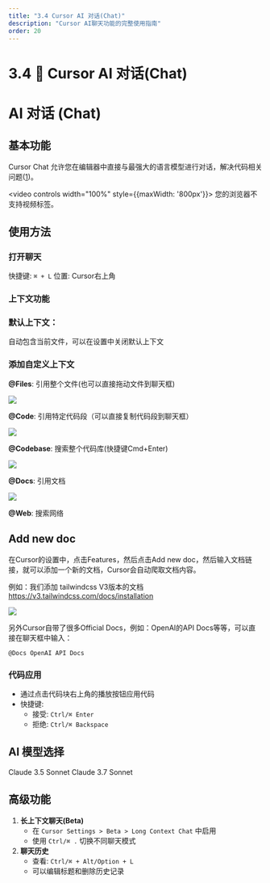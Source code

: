 ```yaml
---
title: "3.4 Cursor AI 对话(Chat)"
description: "Cursor AI聊天功能的完整使用指南"
order: 20
---
```


# 3.4 💬 Cursor AI 对话(Chat)

# AI 对话 (Chat)

## 基本功能

Cursor Chat 允许您在编辑器中直接与最强大的语言模型进行对话，解决代码相关问题([1](https://docs.cursor.com/chat/overview))。

<video controls width="100%" style={{maxWidth: '800px'}}>
  <source src="https://minio.xiaofeng.show/ai-code/3.4.mp4" type="video/mp4" />
  您的浏览器不支持视频标签。
</video>

## 使用方法

### 打开聊天

快捷键: `⌘ + L` 位置: Cursor右上角

### 上下文功能

### **默认上下文**：

自动包含当前文件，可以在设置中关闭默认上下文

### **添加自定义上下文**

**@Files**: 引用整个文件(也可以直接拖动文件到聊天框)

![](https://s.web.cafe/aimaker/images/development/files.webp)

**@Code**: 引用特定代码段（可以直接复制代码段到聊天框）

![](https://s.web.cafe/aimaker/images/development/code.webp)

**@Codebase**: 搜索整个代码库(快捷键Cmd+Enter)

![](https://s.web.cafe/aimaker/images/development/codebase.webp)

**@Docs**: 引用文档

![](https://s.web.cafe/aimaker/images/development/docs.webp)

**@Web**: 搜索网络

## Add new doc

在Cursor的设置中，点击Features，然后点击Add new doc，然后输入文档链接，就可以添加一个新的文档，Cursor会自动爬取文档内容。

例如：我们添加 tailwindcss V3版本的文档 https://v3.tailwindcss.com/docs/installation

![](https://s.web.cafe/aimaker/images/development/tailwindcss-docs.webp)

另外Cursor自带了很多Official Docs，例如：OpenAI的API Docs等等，可以直接在聊天框中输入：

`@Docs OpenAI API Docs`

### 代码应用

- 通过点击代码块右上角的播放按钮应用代码
- 快捷键:
    - 接受: `Ctrl/⌘ Enter`
    - 拒绝: `Ctrl/⌘ Backspace`

## AI 模型选择

Claude 3.5 Sonnet Claude 3.7 Sonnet

## 高级功能

1. **长上下文聊天(Beta)**
    - 在 `Cursor Settings > Beta > Long Context Chat` 中启用
    - 使用 `Ctrl/⌘ .` 切换不同聊天模式
2. **聊天历史**
    - 查看: `Ctrl/⌘ + Alt/Option + L`
    - 可以编辑标题和删除历史记录 